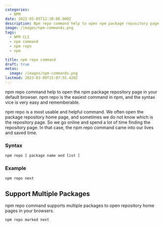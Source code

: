 ```yaml
---
categories:
  - NPM
date: 2022-05-05T12:30:00.000Z
description: Npm repo command help to open npm package repository page in browser.
image: /images/npm-commands.png
tags:
  - NPM CLI
  - npm command
  - npm repo
  - npm

title: npm repo command
draft: true
metas:
  image: /images/npm-commands.png
lastmod: 2023-03-09T15:07:55.420Z
---
```


npm repo command help to open the npm package repository page in your default
browser. npm repo is the easiest command in npm, and the syntax vice is very
easy and rememberable.

npm repo is a most usable and helpful command. We often open the package
repository home page, and sometimes we do not know which is the repository page.
So we go online and spend a lot of time finding the repository page. In that
case, the npm repo command came into our lives and saved time.

### Syntax

```bash
npm repo [ package name and list ]
```

### Example

```bash
npm repo next
```

## Support Multiple Packages

npm repo command supports multiple packages to open repository home pages in
your browsers.

```bash
npm repo marked next
```
